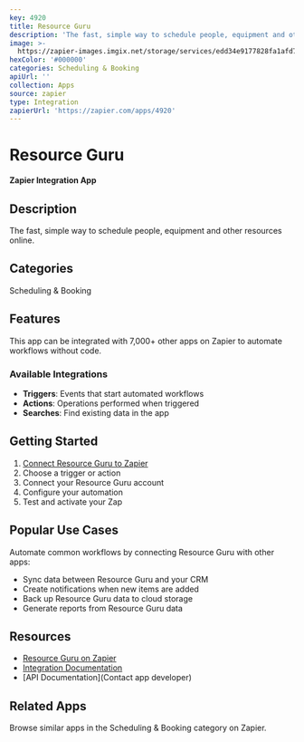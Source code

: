 ```yaml
---
key: 4920
title: Resource Guru
description: 'The fast, simple way to schedule people, equipment and other resources online.'
image: >-
  https://zapier-images.imgix.net/storage/services/edd34e9177828fa1afd7d1297cd37ca8.jpg?auto=format%2Ccompress&ixlib=python-3.0.0&q=50
hexColor: '#000000'
categories: Scheduling & Booking
apiUrl: ''
collection: Apps
source: zapier
type: Integration
zapierUrl: 'https://zapier.com/apps/4920'
---
```

# Resource Guru

**Zapier Integration App**

## Description

The fast, simple way to schedule people, equipment and other resources online.

## Categories

Scheduling & Booking

## Features

This app can be integrated with 7,000+ other apps on Zapier to automate workflows without code.

### Available Integrations

- **Triggers**: Events that start automated workflows
- **Actions**: Operations performed when triggered
- **Searches**: Find existing data in the app

## Getting Started

1. [Connect Resource Guru to Zapier](https://zapier.com/apps/4920)
2. Choose a trigger or action
3. Connect your Resource Guru account
4. Configure your automation
5. Test and activate your Zap

## Popular Use Cases

Automate common workflows by connecting Resource Guru with other apps:

- Sync data between Resource Guru and your CRM
- Create notifications when new items are added
- Back up Resource Guru data to cloud storage
- Generate reports from Resource Guru data

## Resources

- [Resource Guru on Zapier](https://zapier.com/apps/4920)
- [Integration Documentation](https://zapier.com/apps/4920/integrations)
- [API Documentation](Contact app developer)

## Related Apps

Browse similar apps in the Scheduling & Booking category on Zapier.
